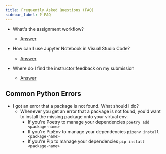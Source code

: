 ```yaml
---
title: Frequently Asked Questions (FAQ)
sidebar_label: ❓ FAQ
---
```

* What's the assignment workflow?
  * [Answer](faq/assignment-workflow)

* How can I use Jupyter Notebook in Visual Studio Code?
  * [Answer](faq/vscode-jupyter)

* Where do I find the instructor feedback on my submission
  * [Answer](faq/assignment-feedback)

## Common Python Errors
* I got an error that a package is not found. What should I do?
  * Whenever you get an error that a package is not found, you'd want to install the missing package onto your virtual env.
    * If you're Poetry to manage your dependencies `poetry add <package-name>`
    * If you're PipEnv to manage your dependencies `pipenv install <package-name>`
    * If you're Pip to manage your dependencies `pip install <package-name>`
